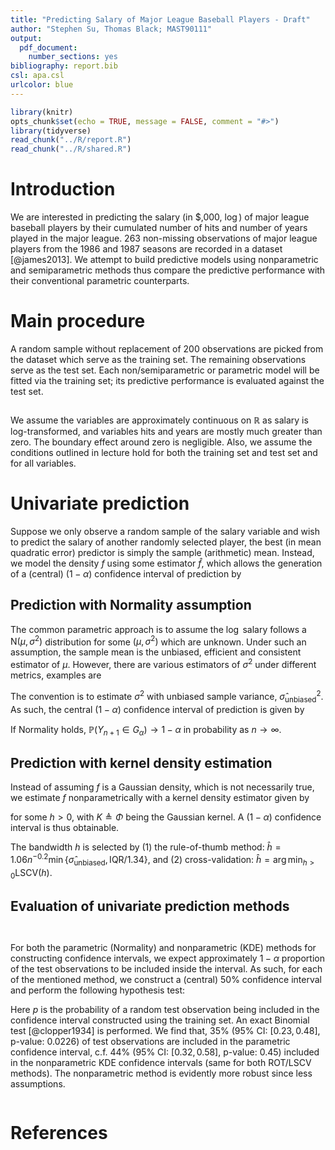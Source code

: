 ```yaml
---
title: "Predicting Salary of Major League Baseball Players - Draft"
author: "Stephen Su, Thomas Black; MAST90111"
output:
  pdf_document:
    number_sections: yes
bibliography: report.bib
csl: apa.csl
urlcolor: blue
---
```


```r
library(knitr)
opts_chunk$set(echo = TRUE, message = FALSE, comment = "#>")
library(tidyverse)
read_chunk("../R/report.R")
read_chunk("../R/shared.R")
```

# Introduction

We are interested in predicting the salary (in \$,000, $\log$) of major league baseball players by their cumulated number of hits and number of years played in the major league. 263 non-missing observations of major league players from the 1986 and 1987 seasons are recorded in a dataset [@james2013]. We attempt to build predictive models using nonparametric and semiparametric methods thus compare the predictive performance with their conventional parametric counterparts.

# Main procedure

A random sample without replacement of 200 observations are picked from the dataset which serve as the training set. The remaining observations serve as the test set. Each non/semiparametric or parametric model will be fitted via the training set; its predictive performance is evaluated against the test set.

```r
```

We assume the variables are approximately continuous on $\mathbb{R}$ as salary is log-transformed, and variables hits and years are mostly much greater than zero. The boundary effect around zero is negligible. Also, we assume the conditions outlined in lecture hold for both the training set and test set and for all variables.

# Univariate prediction

Suppose we only observe a random sample of the salary variable and wish to predict the salary of another randomly selected player, the best (in mean quadratic error) predictor is simply the sample (arithmetic) mean. Instead, we model the density $f$ using some estimator $\hat{f}$, which allows the generation of a (central) $(1 - \alpha)$ confidence interval of prediction by
\vspace{0em}
\begin{align*}
  \left\{[a, b] : \int_{-\infty}^a \hat{f}(x)dx = \frac{\alpha}{2}, \int_{-\infty}^b \hat{f}(x)dx = 1 - \frac{\alpha}{2}\right\}
\end{align*}

## Prediction with Normality assumption

The common parametric approach is to assume the $\log$ salary follows a $\text{N}(\mu, \sigma^2)$ distribution for some $(\mu, \sigma^2)$ which are unknown. Under such an assumption, the sample mean is the unbiased, efficient and consistent estimator of $\mu$. However, there are various estimators of $\sigma^2$ under different metrics, examples are
\vspace{0em}
\begin{align*}
  \hat{\sigma}_{\text{unbiased}}^2 = \frac{1}{n - 1}\lVert\mathbf{Y} - \bar{Y}\mathbf{1}\rVert^2; \hat{\sigma}_{\text{MLE}}^2 = \frac{1}{n}\lVert\mathbf{Y} - \bar{Y}\mathbf{1}\rVert^2; \hat{\sigma}_{\text{minMSE}}^2 = \frac{1}{n + 1}\lVert\mathbf{Y} - \bar{Y}\mathbf{1}\rVert^2
\end{align*}

The convention is to estimate $\sigma^2$ with unbiased sample variance, $\hat{\sigma}_{\text{unbiased}}^2$. As such, the central $(1 - \alpha)$ confidence interval of prediction is given by
\vspace{0em}
\begin{align*}
  G_\alpha = \left[\bar{Y} + \Phi\left(\frac{\alpha}{2}\right)\frac{1}{n - 1}\lVert\mathbf{Y} - \bar{Y}\mathbf{1}\rVert^2, \bar{Y} + \Phi\left(1 - \frac{\alpha}{2}\right)\frac{1}{n - 1}\lVert\mathbf{Y} - \bar{Y}\mathbf{1}\rVert^2\right]
\end{align*}

If Normality holds, $\mathbb{P}(Y_{n + 1} \in G_\alpha) \rightarrow 1 - \alpha$ in probability as $n \rightarrow \infty$.

## Prediction with kernel density estimation

Instead of assuming $f$ is a Gaussian density, which is not necessarily true, we estimate $f$ nonparametrically with a kernel density estimator given by
\vspace{0em}
\begin{align*}
  \hat{f}: \mathbb{R} \rightarrow [0, \infty), x \mapsto \hat{f}(x) \triangleq \frac{1}{nh} \sum_{i = 1}^n K\left(\frac{x - Y_i}{h}\right)
\end{align*}

for some $h > 0$, with $K \triangleq \Phi$ being the Gaussian kernel. A $(1 - \alpha)$ confidence interval is thus obtainable.

The bandwidth $h$ is selected by (1) the rule-of-thumb method: $\hat{h} = 1.06n^{-0.2}\min\{\hat{\sigma}_{\text{unbiased}}, \text{IQR}/1.34\}$, and (2) cross-validation: $\hat{h} = \arg\min_{h > 0} \text{LSCV}(h)$.

## Evaluation of univariate prediction methods

```r
```

```r
```

For both the parametric (Normality) and nonparametric (KDE) methods for constructing confidence intervals, we expect approximately $1 - \alpha$ proportion of the test observations to be included inside the interval. As such, for each of the mentioned method, we construct a (central) 50% confidence interval and perform the following hypothesis test:
\vspace{0em}
\begin{align*}
  H_0: p = 0.5; H_1: p \neq 0.5
\end{align*}

Here $p$ is the probability of a random test observation being included in the confidence interval constructed using the training set. An exact Binomial test [@clopper1934] is performed. We find that, $35$% (95% CI: $[0.23, 0.48]$, p-value: $0.0226$) of test observations are included in the parametric confidence interval, c.f. $44$% (95% CI: $[0.32, 0.58]$, p-value: $0.45$) included in the nonparametric KDE confidence intervals (same for both ROT/LSCV methods). The nonparametric method is evidently more robust since less assumptions.

```r
```

\newpage

# References
